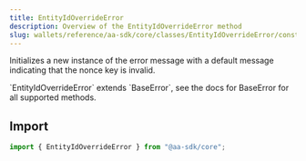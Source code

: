 ```yaml
---
title: EntityIdOverrideError
description: Overview of the EntityIdOverrideError method
slug: wallets/reference/aa-sdk/core/classes/EntityIdOverrideError/constructor
---
```


Initializes a new instance of the error message with a default message indicating that the nonce key is invalid.

<Note>
  `EntityIdOverrideError` extends `BaseError`, see the docs for BaseError for
  all supported methods.
</Note>

## Import

```ts
import { EntityIdOverrideError } from "@aa-sdk/core";
```
